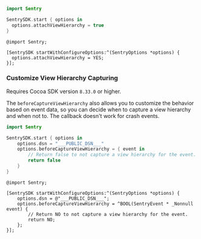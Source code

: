 ```swift {tabTitle:Swift}
import Sentry

SentrySDK.start { options in
  options.attachViewHierarchy = true
}
```

```objc {tabTitle:Objective-C}
@import Sentry;

[SentrySDK startWithConfigureOptions:^(SentryOptions *options) {
  options.attachViewHierarchy = YES;
}];
```

### Customize View Hierarchy Capturing

<Note>

Requires Cocoa SDK version `8.33.0` or higher.

</Note>


The `beforeCaptureViewHierarchy` also allows you to customize the behavior based on event data, so you can decide when to capture a view hierarchy and when not to. The callback doesn't work for crash events.

```swift {tabTitle:Swift}
import Sentry

SentrySDK.start { options in
    options.dsn = "___PUBLIC_DSN___"
    options.beforeCaptureViewHierarchy = { event in
        // Return false to not capture a view hierarchy for the event.
        return false
    }
}
```

```objc {tabTitle:Objective-C}
@import Sentry;

[SentrySDK startWithConfigureOptions:^(SentryOptions *options) {
    options.dsn = @"___PUBLIC_DSN___";
    options.beforeCaptureViewHierarchy = ^BOOL(SentryEvent * _Nonnull event) {
        // Return NO to not capture a view hierarchy for the event.
        return NO;
    };
}];
```
